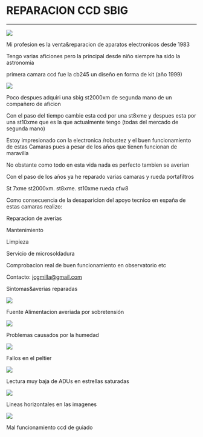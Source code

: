 # REPARACION CCD SBIG
---


<img 
	src="https://astroccd.files.wordpress.com/2020/11/msaico-1.jpg"
	loading="lazy" 
/>

Mi profesion es la venta&amp;reparacion de aparatos electronicos desde 1983

Tengo varias aficiones pero la principal desde niño siempre ha sido la astronomia

primera camara ccd fue la cb245 un diseño en forma de kit (año 1999)

<img 
	src="https://astroccd.files.wordpress.com/2020/11/cb245.jpg"
	loading="lazy" 
/>

Poco despues adquiri una sbig st2000xm de segunda mano de un compañero de aficion

Con el paso del tiempo cambie esta ccd por una st8xme y despues esta por una st10xme que es la que actualmente tengo (todas del mercado de segunda mano)

Estoy impresionado con la electronica /robustez y el buen funcionamiento de estas Camaras pues a pesar de los años que tienen funcionan de maravilla

No obstante como todo en esta vida nada es perfecto tambien se averian

Con el paso de los años ya he reparado varias camaras y rueda portafiltros

St 7xme st2000xm. st8xme. st10xme rueda cfw8

Como consecuencia de la desaparicion del apoyo tecnico en españa de estas camaras realizo:

Reparacion de averias

Mantenimiento

Limpieza

Servicio de microsoldadura

Comprobacion real de buen funcionamiento en observatorio etc

Contacto: jcgmilla@gmail.com

Sintomas&amp;averias reparadas

<img 
	src="https://astroccd.files.wordpress.com/2020/12/20201002_104339.jpg"
	loading="lazy" 
/>

Fuente Alimentacion averiada por sobretensión

<img 
	src="https://astroccd.files.wordpress.com/2020/12/20200522_184920.jpg?w=978"
	loading="lazy" 
/>

Problemas causados por la humedad

<img 
	src="https://astroccd.files.wordpress.com/2020/12/20200603_110317.jpg"
	loading="lazy" 
/>

Fallos en el peltier

<img 
	src="https://astroccd.files.wordpress.com/2020/12/cuentas.jpg?w=1024"
	loading="lazy" 
/>

Lectura muy baja de ADUs en estrellas saturadas

<img 
	src="https://astroccd.files.wordpress.com/2020/12/img-20200425-wa0014.jpg"
	loading="lazy" 
/>

Lineas horizontales en las imagenes

<img 
	src="https://astroccd.files.wordpress.com/2020/12/guiado.jpg"
	loading="lazy" 
/>

Mal funcionamiento ccd de guiado